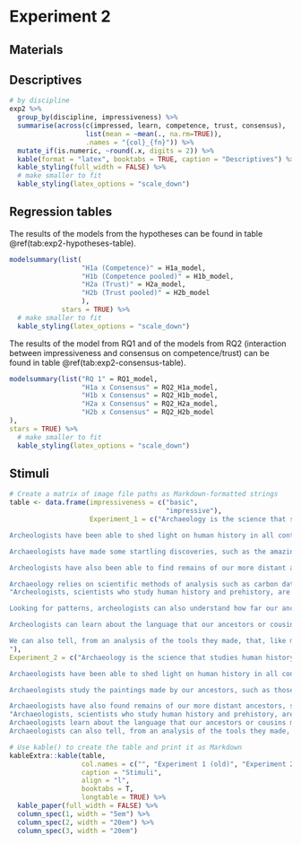 # Experiment 2 {#exp2}

## Materials

\FloatBarrier

## Descriptives

```r
# by discipline
exp2 %>% 
  group_by(discipline, impressiveness) %>% 
  summarise(across(c(impressed, learn, competence, trust, consensus), 
                   list(mean = ~mean(., na.rm=TRUE)), 
                   .names = "{col}_{fn}")) %>%
  mutate_if(is.numeric, ~round(.x, digits = 2)) %>% 
  kable(format = "latex", booktabs = TRUE, caption = "Descriptives") %>%
  kable_styling(full_width = FALSE) %>%
  # make smaller to fit
  kable_styling(latex_options = "scale_down")
```

## Regression tables

The results of the models from the hypotheses can be found in table \@ref(tab:exp2-hypotheses-table).

```r
modelsummary(list(
                  "H1a (Competence)" = H1a_model,
                  "H1b (Competence pooled)" = H1b_model,
                  "H2a (Trust)" = H2a_model,
                  "H2b (Trust pooled)" = H2b_model
                  ), 
             stars = TRUE) %>%
  # make smaller to fit
  kable_styling(latex_options = "scale_down")
```

The results of the model from RQ1 and of the models from RQ2 (interaction between impressiveness and consensus on competence/trust) can be found in table \@ref(tab:exp2-consensus-table).

```r
modelsummary(list("RQ 1" = RQ1_model,
                  "H1a x Consensus" = RQ2_H1a_model,
                  "H1b x Consensus" = RQ2_H1b_model,
                  "H2a x Consensus" = RQ2_H2a_model,
                  "H2b x Consensus" = RQ2_H2b_model
), 
stars = TRUE) %>%
  # make smaller to fit
  kable_styling(latex_options = "scale_down")
```

## Stimuli

```r
# Create a matrix of image file paths as Markdown-formatted strings
table <- data.frame(impressiveness = c("basic", 
                                       "impressive"),
                    Experiment_1 = c("Archaeology is the science that studies human history and prehistory based on the analysis of objects from the past such as human bones, engravings, constructions, and various objects, from nails to bits of pots. This task requires a great deal of carefulness, because objects from the past need to often be dug out from the ground and cleaned, without destroying them in the process. 

Archeologists have been able to shed light on human history in all continents, from ancient Egypt to the Incas in Peru or the Khmers in Cambodia. 

Archaeologists have made some startling discoveries, such as the amazing animal paintings in the Lascaux caves, which have been shown to be at least 30000 years old. On that basis, archeologists speculate on the artistic and religious lives of our ancestors. 

Archeologists have also been able to find remains of our more distant ancestors, showing that our species is just one among several that appeared and then went extinct, such as Neanderthals, Homo erectus, or Homo habilis. 

Archaeology relies on scientific methods of analysis such as carbon dating, which enables us to date objects, based on the type of carbon atoms they contain.", 
"Archeologists, scientists who study human history and prehistory, are able to tell, from their bones, whether someone was male or female, how old they were, and whether they suffered from a wide range of diseases. Archeologists can now even tell at what age someone, dead for tens of thousands of years, stopped drinking their mother’s milk, from the composition of their teeth. 

Looking for patterns, archeologists can also understand how far our ancestors traveled, or how often they fought each other.

Archeologists can learn about the language that our ancestors or cousins might have had. For instance, the nerve that is used to control breathing is larger in humans than in apes, plausibly because we need more fine-grained control of our breathing in order to speak. As a result, the canal containing that nerve is larger in humans than in apes – and it is also enlarged in Neanderthals. 

We can also tell, from an analysis of the tools they made, that, like modern humans, most Neanderthals were right-handed. It’s thought that handedness is related to the evolution of language, another piece of evidence suggesting that Neanderthals likely possessed a form of language.
"),
Experiment_2 = c("Archaeology is the science that studies human history and prehistory based on the analysis of objects from the past such as human bones, engravings, constructions, and various objects, from nails to bits of pots. This task requires a great deal of carefulness, because objects from the past need to often be dug out from the ground and patiently cleaned, without destroying them in the process.

Archaeologists have been able to shed light on human history in all continents, from ancient Egypt to the Incas in Peru or the Khmers in Cambodia.

Archaeologists study the paintings made by our ancestors, such as those that can be found in Lascaux, a set of caves found in the south of France that have been decorated by people at least 30000 years ago.

Archaeologists have also found remains of our more distant ancestors, showing that our species is just one among several that appeared, and then either changed or went extinct, such as Neanderthals, Homo erectus, or Homo habilis.", 
"Archaeologists, scientists who study human history and prehistory, are able to tell, from their bones, whether someone was male or female, how old they were, and whether they suffered from a range of diseases. Archaeologists can now tell at what age someone, dead for tens of thousands of years, stopped drinking their mother’s milk, from the composition of their teeth.
Archaeologists learn about the language that our ancestors or cousins might have had. For instance, the nerve that is used to control breathing is larger in humans than in apes, plausibly because we need more fine-grained control of our breathing in order to speak. As a result, the canal containing that nerve is larger in humans than in apes – and it is also enlarged in Neanderthals.
Archaeologists can also tell, from an analysis of the tools they made, that most Neanderthals were right-handed. It’s thought that handedness is related to the evolution of language, another piece of evidence suggesting that Neanderthals likely possessed a form of language."))

# Use kable() to create the table and print it as Markdown
kableExtra::kable(table, 
                  col.names = c("", "Experiment 1 (old)", "Experiment 2 (new)"),
                  caption = "Stimuli",
                  align = "l", 
                  booktabs = T,
                  longtable = TRUE) %>%
  kable_paper(full_width = FALSE) %>%
  column_spec(1, width = "5em") %>%
  column_spec(2, width = "20em") %>%
  column_spec(3, width = "20em")
```
